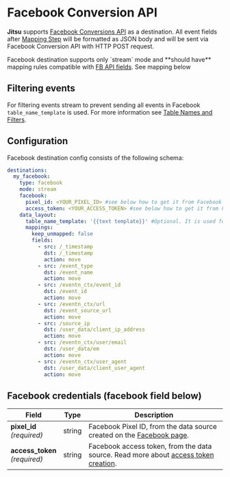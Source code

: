 
# Facebook Conversion API



**Jitsu** supports [Facebook Conversions API](https://developers.facebook.com/docs/marketing-api/conversions-api/) as a
destination. All event fields after [Mapping Step](/docs/how-it-works/architecture#mapping-step) will be formatted as JSON body and will be sent via Facebook Conversion API with HTTP POST request.

<Hint>
    Facebook destination supports only `stream` mode and **should have** mapping rules compatible with
    <a href="https://developers.facebook.com/docs/marketing-api/conversions-api/using-the-api">FB API fields</a>. See mapping below
</Hint>


## Filtering events

For filtering events stream to prevent sending all events in Facebook `table_name_template` is used.
For more information see [Table Names and Filters](/docs/configuration/table-names-and-filters).

## Configuration

Facebook destination config consists of the following schema:

```yaml
destinations:
  my_facebook:
    type: facebook
    mode: stream
    facebook:
      pixel_id: <YOUR_PIXEL_ID> #see below how to get it from Facebook
      access_token: <YOUR_ACCESS_TOKEN> #see below how to get it from Facebook
    data_layout:
      table_name_template: '{{text template}}' #Optional. It is used for filtering events.
      mappings:
        keep_unmapped: false
        fields:
          - src: /_timestamp
            dst: /_timestamp
            action: move
          - src: /event_type
            dst: /event_name
            action: move
          - src: /eventn_ctx/event_id
            dst: /event_id
            action: move
          - src: /eventn_ctx/url
            dst: /event_source_url
            action: move
          - src: /source_ip
            dst: /user_data/client_ip_address
            action: move
          - src: /eventn_ctx/user/email
            dst: /user_data/em
            action: move
          - src: /eventn_ctx/user_agent
            dst: /user_data/client_user_agent
            action: move
```

## Facebook credentials (facebook field below)

<table>
    <thead>
    <tr>
        <th>Field</th>
        <th>Type</th>
        <th>Description</th>
    </tr>
    </thead>
    <tbody>
    <tr>
        <td>
            <b>pixel_id</b>
            <br />
            <em>(required)</em>
        </td>
        <td>string</td>
        <td>Facebook Pixel ID, from the data source created on the <a href="https://www.facebook.com/ads/manager/pixel/facebook_pixel/">Facebook page</a>.</td>
    </tr>
    <tr>
        <td>
            <b>access_token</b>
            <br />
            <em>(required)</em>
        </td>
        <td>string</td>
        <td>Facebook access token, from the data source. Read more about <a href="https://developers.facebook.com/docs/marketing-api/conversions-api/get-started#via-events-manager">access token
            creation</a>.
        </td>
    </tr>
    </tbody>
</table>


